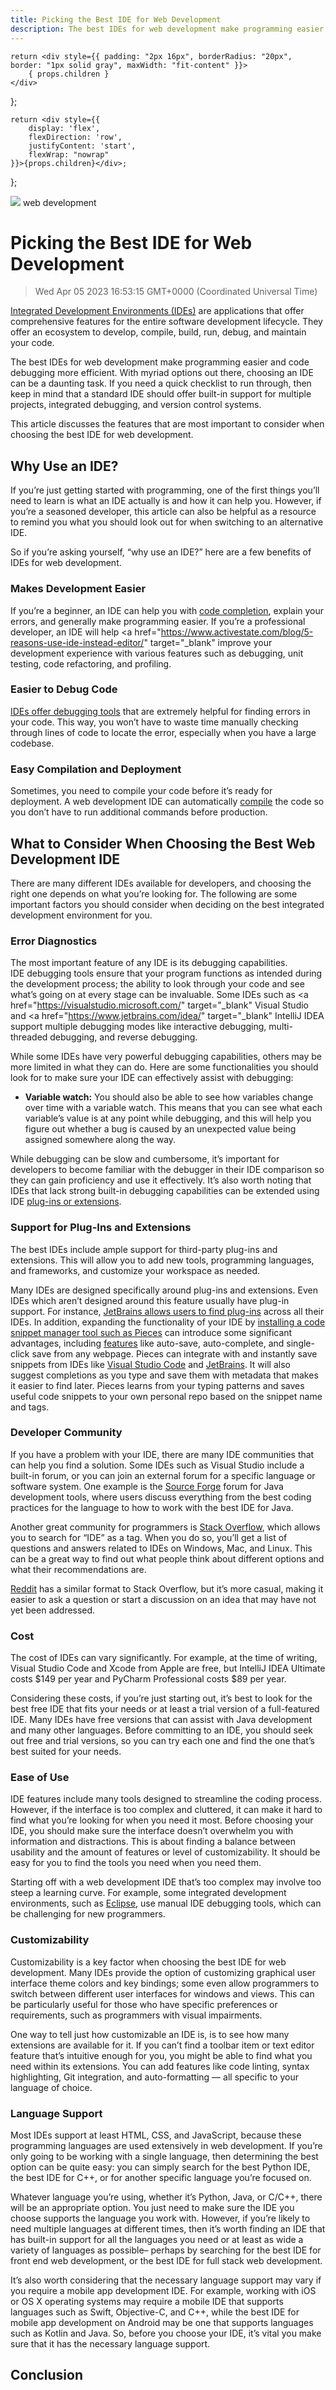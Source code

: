 ```yaml
---
title: Picking the Best IDE for Web Development
description: The best IDEs for web development make programming easier and code debugging more efficient. With myriad options out there, choosing an IDE can be a daunting task. If you need a quick checklist to run through, then keep in mind that a standard IDE should offer built-in support for multiple projects, integrated debugging, and version control systems.
---
```


<link rel="canonical" href="https://code.pieces.app/blog/picking-the-best-ide-for-web-development" />

    return <div style={{ padding: "2px 16px", borderRadius: "20px", border: "1px solid gray", maxWidth: "fit-content" }}>
        { props.children }
    </div>
};

    return <div style={{
        display: 'flex',
        flexDirection: 'row',
        justifyContent: 'start',
        flexWrap: "nowrap"
    }}>{props.children}</div>;

};

![](https://uploads-ssl.webflow.com/6143afec68f555387049efb3/63d9695c1ca9693dd1bd6647_pickingIDE.jpg)
<GridFlexRow><Tag>web</Tag> <Tag>development</Tag></GridFlexRow>

# Picking the Best IDE for Web Development
> Wed Apr 05 2023 16:53:15 GMT+0000 (Coordinated Universal Time)

<a href="https://en.wikipedia.org/wiki/Integrated_development_environment" target="_blank">Integrated Development Environments (IDEs)</a> are applications that offer comprehensive features for the entire software development lifecycle. They offer an ecosystem to develop, compile, build, run, debug, and maintain your code.

The best IDEs for web development make programming easier and code debugging more efficient. With myriad options out there, choosing an IDE can be a daunting task. If you need a quick checklist to run through, then keep in mind that a standard IDE should offer built-in support for multiple projects, integrated debugging, and version control systems.

This article discusses the features that are most important to consider when choosing the best IDE for web development.

## Why Use an IDE?
If you’re just getting started with programming, one of the first things you’ll need to learn is what an IDE actually is and how it can help you. However, if you’re a seasoned developer, this article can also be helpful as a resource to remind you what you should look out for when switching to an alternative IDE.

So if you’re asking yourself, “why use an IDE?” here are a few benefits of IDEs for web development.

### Makes Development Easier
If you’re a beginner, an IDE can help you with <a href="https://code.pieces.app/feature/auto-complete" target="_blank">code completion</a>, explain your errors, and generally make programming easier. If you’re a professional developer, an IDE will help <a href="https://www.activestate.com/blog/5-reasons-use-ide-instead-editor/" target="_blank" improve your development experience</a> with various features such as debugging, unit testing, code refactoring, and profiling.

### Easier to Debug Code
<a href="https://www.freecodecamp.org/news/remote-debugging-tools/" target="_blank"> IDEs offer debugging tools</a> that are extremely helpful for finding errors in your code. This way, you won’t have to waste time manually checking through lines of code to locate the error, especially when you have a large codebase.

### Easy Compilation and Deployment
Sometimes, you need to compile your code before it’s ready for deployment. A web development IDE can automatically <a href="https://www.freecodecamp.org/news/remote-debugging-tools/" target="_blank"> compile</a> the code so you don’t have to run additional commands before production.

## What to Consider When Choosing the Best Web Development IDE
There are many different IDEs available for developers, and choosing the right one depends on what you’re looking for. The following are some important factors you should consider when deciding on the best integrated development environment for you.

### Error Diagnostics
The most important feature of any IDE is its debugging capabilities. IDE&nbsp;debugging tools ensure that your program functions as intended during the development process; the ability to look through your code and see what’s going on at every stage can be invaluable. Some IDEs such as <a href="https://visualstudio.microsoft.com/" target="_blank" Visual Studio</a> and <a href="https://www.jetbrains.com/idea/" target="_blank" IntelliJ IDEA</a> support multiple debugging modes like interactive debugging, multi-threaded debugging, and reverse debugging.

While some IDEs have very powerful debugging capabilities, others may be more limited in what they can do. Here are some functionalities you should look for to make sure your IDE can effectively assist with debugging:

- **Variable watch:** You should also be able to see how variables change over time with a variable watch. This means that you can see what each variable’s value is at any point while debugging, and this will help you figure out whether a bug is caused by an unexpected value being assigned somewhere along the way.

While debugging can be slow and cumbersome, it’s important for developers to become familiar with the debugger in their IDE comparison so they can gain proficiency and use it effectively. It’s also worth noting that IDEs that lack strong built-in debugging capabilities can be extended using IDE&nbsp;<a href="https://code.pieces.app/plugins" target="_blank">plug-ins or extensions</a>.

### Support for Plug-Ins and Extensions
The best IDEs include ample support for third-party plug-ins and extensions. This will allow you to add new tools, programming languages, and frameworks, and customize your workspace as needed.

Many IDEs are designed specifically around plug-ins and extensions. Even IDEs which aren’t designed around this feature usually have plug-in support. For instance, <a href="https://plugins.jetbrains.com/" target="_blank">JetBrains allows users to find plug-ins</a> across all their IDEs.
In addition, expanding the functionality of your IDE by <a href="https://code.pieces.app/install">installing a code snippet manager tool such as Pieces</a> can introduce some significant advantages, including <a href="https://code.pieces.app/features" target="_blank">features</a> like auto-save, auto-complete, and single-click save from any webpage. Pieces can integrate with and instantly save snippets from IDEs like <a href="https://code.pieces.app/plugins/vscode" target="_blank">Visual Studio Code</a> and <a href="https://code.pieces.app/plugins/jetbrains" target="_blank">JetBrains</a>. It will also suggest completions as you type and save them with metadata that makes it easier to find later. Pieces learns from your typing patterns and saves useful code snippets to your own personal repo based on the snippet name and tags.

### Developer Community
If you have a problem with your IDE, there are many IDE communities that can help you find a solution. Some IDEs such as Visual Studio include a built-in forum, or you can join an external forum for a specific language or software system. One example is the <a href="https://sourceforge.net/" target="_blank"> Source Forge</a> forum for Java development tools, where users discuss everything from the best coding practices for the language to how to work with the best IDE for Java.

Another great community for programmers is <a href="https://stackoverflow.com/questions/tagged/ide" target="_blank">Stack Overflow</a>, which allows you to search for “IDE” as a tag. When you do so, you’ll get a list of questions and answers related to IDEs on Windows, Mac, and Linux. This can be a great way to find out what people think about different options and what their recommendations are.

<a href="https://www.reddit.com/r/programming/" target="_blank"> Reddit</a> has a similar format to Stack Overflow, but it’s more casual, making it easier to ask a question or start a discussion on an idea that may have not yet been addressed.

### Cost
The cost of IDEs can vary significantly. For example, at the time of writing, Visual Studio Code and Xcode from Apple are free, but IntelliJ IDEA Ultimate costs $149 per year and PyCharm Professional costs $89 per year.

Considering these costs, if you’re just starting out, it’s best to look for the best free IDE that fits your needs or at least a trial version of a full-featured IDE. Many IDEs have free versions that can assist with Java development and many other languages. Before committing to an IDE, you should seek out free and trial versions, so you can try each one and find the one that’s best suited for your needs.

### Ease of Use
IDE features include many tools designed to streamline the coding process. However, if the interface is too complex and cluttered, it can make it hard to find what you’re looking for when you need it most. Before choosing your IDE, you should make sure the interface doesn’t overwhelm you with information and distractions. This is about finding a balance between usability and the amount of features or level of customizability. It should be easy for you to find the tools you need when you need them.

Starting off with a web development IDE that’s too complex may involve too steep a learning curve. For example, some integrated development environments, such as <a href="https://www.eclipse.org/" target="_blank"> Eclipse</a>, use manual IDE debugging tools, which can be challenging for new programmers.

### Customizability
Customizability is a key factor when choosing the best IDE for web development. Many IDEs provide the option of customizing graphical user interface theme colors and key bindings; some even allow programmers to switch between different user interfaces for windows and views. This can be particularly useful for those who have specific preferences or requirements, such as programmers with visual impairments.

One way to tell just how customizable an IDE is, is to see how many extensions are available for it. If you can’t find a toolbar item or text editor feature that’s intuitive enough for you, you might be able to find what you need within its extensions. You can add features like code linting, syntax highlighting, Git integration, and auto-formatting — all specific to your language of choice.

### Language Support
Most IDEs support at least HTML, CSS, and JavaScript, because these programming languages are used extensively in web development. If you’re only going to be working with a single language, then determining the best option can be quite easy: you can simply search for the best Python IDE, the best IDE for C++, or for another specific language you’re focused on.

Whatever language you’re using, whether it’s Python, Java, or C/C++, there will be an appropriate option. You just need to make sure the IDE you choose supports the language you work with. However, if you’re likely to need multiple languages at different times, then it’s worth finding an IDE that has built-in support for all the languages you need or at least as wide a variety of languages as possible– perhaps by searching for the best IDE for front end web development, or the best IDE for full stack web development.

It’s also worth considering that the necessary language support may vary if you require a mobile app development IDE. For example, working with iOS or OS X operating systems may require a mobile IDE that supports languages such as Swift, Objective-C, and C++, while the best IDE for mobile app development on Android may be one that supports languages such as Kotlin and Java. So, before you choose your IDE, it’s vital you make sure that it has the necessary language support.

## Conclusion
